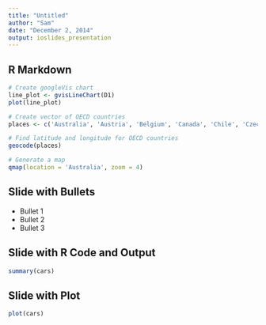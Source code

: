 ```yaml
---
title: "Untitled"
author: "Sam"
date: "December 2, 2014"
output: ioslides_presentation
---
```


## R Markdown
```r
# Create googleVis chart
line_plot <- gvisLineChart(D1)
plot(line_plot)

# Create vector of OECD countries
places <- c('Australia', 'Austria', 'Belgium', 'Canada', 'Chile', 'Czech Republic', 'Denmark', 'Estonia', 'Finland', 'France', 'Germany', 'Greece', 'Hungary', 'Iceland', 'Ireland', 'Israel', 'Italy', 'Japan', 'Korea', 'Luxemburg', 'Mexico', 'Netherlands', 'New Zealand', 'Norway', 'Poland', 'Portugal', 'Slovak Republic', 'Slovenia', 'Spain', 'Sweden', 'Switzerland', 'Turkey', 'United Kingdom', 'United States')

# Find latitude and longitude for OECD countries
geocode(places)

# Generate a map
qmap(location = 'Australia', zoom = 4)
```
## Slide with Bullets

- Bullet 1
- Bullet 2
- Bullet 3

## Slide with R Code and Output

```r
summary(cars)
```

## Slide with Plot

```r
plot(cars)
```

